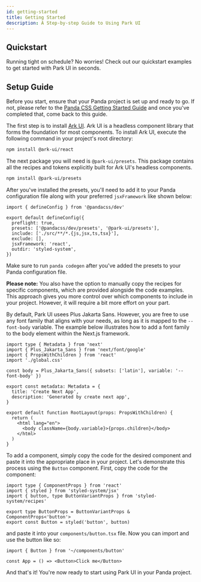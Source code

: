 ```yaml
---
id: getting-started
title: Getting Started
description: A Step-by-step Guide to Using Park UI
---
```



## Quickstart

Running tight on schedule? No worries! Check out our quickstart examples to get
started with Park UI in seconds.

## Setup Guide

<Steps>
<Step title="Prerequisite" number="1">

Before you start, ensure that your Panda project is set up and ready to go. If
not, please refer to the
[Panda CSS Getting Started Guide](https://panda-css.com/docs/overview/getting-started#framework-guides)
and once you've completed that, come back to this guide.

</Step>
<Step title="Intsall Ark UI" number="2">

The first step is to install [Ark UI](https://ark-ui.com). Ark UI is a headless
component library that forms the foundation for most components. To install Ark
UI, execute the following command in your project's root directory:

```bash
npm install @ark-ui/react
```

</Step>
<Step number="3" title="Install the Panda Presets">

The next package you will need is `@park-ui/presets`. This package contains all
the recipes and tokens explicitly built for Ark UI's headless components.

```bash
npm install @park-ui/presets
```

After you've installed the presets, you'll need to add it to your Panda
configuration file along with your preferred `jsxFramework` like shown below:

```tsx
import { defineConfig } from '@pandacss/dev'

export default defineConfig({
  preflight: true,
  presets: ['@pandacss/dev/presets', '@park-ui/presets'],
  include: ['./src/**/*.{js,jsx,ts,tsx}'],
  exclude: [],
  jsxFramework: 'react',
  outdir: 'styled-system',
})
```

Make sure to run `panda codegen` after you've added the presets to your Panda
configuration file.

**Please note:** You also have the option to manually copy the recipes for
specific components, which are provided alongside the code examples. This
approach gives you more control over which components to include in your
project. However, it will require a bit more effort on your part.

</Step>
<Step number="4" title="Setup Your Font Family">

By default, Park UI usees Plus Jakarta Sans. However, you are free to use any
font family that aligns with your needs, as long as it is mapped to the
`--font-body` variable. The example below illustrates how to add a font family
to the body element within the Next.js framework.

```tsx
import type { Metadata } from 'next'
import { Plus_Jakarta_Sans } from 'next/font/google'
import { PropsWithChildren } from 'react'
import './global.css'

const body = Plus_Jakarta_Sans({ subsets: ['latin'], variable: '--font-body' })

export const metadata: Metadata = {
  title: 'Create Next App',
  description: 'Generated by create next app',
}

export default function RootLayout(props: PropsWithChildren) {
  return (
    <html lang="en">
      <body className={body.variable}>{props.children}</body>
    </html>
  )
}
```

</Step>
<Step number="5" title="Add your first component">

To add a component, simply copy the code for the desired component and paste it
into the appropriate place in your project. Let's demonstrate this process using
the `Button` component. First, copy the code for the component:

```tsx
import type { ComponentProps } from 'react'
import { styled } from 'styled-system/jsx'
import { button, type ButtonVariantProps } from 'styled-system/recipes'

export type ButtonProps = ButtonVariantProps & ComponentProps<'button'>
export const Button = styled('button', button)
```

and paste it into your `components/button.tsx` file. Now you can import and use
the button like so:

```tsx
import { Button } from '~/components/button'

const App = () => <Button>Click me</Button>
```

And that's it! You're now ready to start using Park UI in your Panda project.

</Step>
</Steps>
